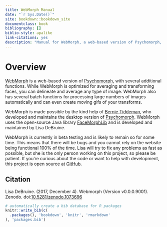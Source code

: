 ```yaml
--- 
title: WebMorph Manual
date: "`r Sys.Date()`"
site: bookdown::bookdown_site
documentclass: book
bibliography: []
biblio-style: apalike
link-citations: yes
description: "Manual for WebMorph, a web-based version of Psychomorph, with several additional functions."
---
```


# Overview {-}

[WebMorph](https://webmorph.org) is a web-based version of [Psychomorph](http://users.aber.ac.uk/bpt/jpsychomorph/), with several additional functions. While WebMorph is optimized for averaging and transforming faces, you can delineate and average any type of image. WebMorph also has several batch functions for processing large numbers of images automatically and can even create moving gifs of your transforms.


WebMorph is made possible by the kind help of [Bernie Tiddeman](http://users.aber.ac.uk/bpt/), who developed and maintains the desktop version of [Psychomorph](http://users.aber.ac.uk/bpt/jpsychomorph/). WebMorph uses the open-source Java library [FaceMorphLib](http://users.aber.ac.uk/bpt/jpsychomorph/version6/javadoc/) and is developed and maintained by Lisa DeBruine.

WebMorph is currently in beta testing and is likely to remain so for some time. This means that there will be bugs and you cannot rely on the website being functional 100% of the time. Lisa will try to fix any problems as fast as possible, but she is the only person working on this project, so please be patient. If you're curious about the code or want to help with development, this project is open source at [GitHub](https://github.com/debruine/webmorph). 

## Citation

Lisa DeBruine. (2017, December 4). Webmorph (Version v0.0.0.9001). Zenodo. doi:[10.5281/zenodo.1073696](https://dx.dio.org/10.5281/zenodo.1073696)


```r
# automatically create a bib database for R packages
knitr::write_bib(c(
  .packages(), 'bookdown', 'knitr', 'rmarkdown'
), 'packages.bib')
```
